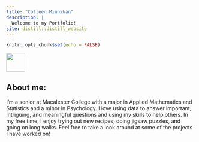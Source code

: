 ```yaml
---
title: "Colleen Minnihan"
description: |
  Welcome to my Portfolio!
site: distill::distill_website
---
```


```r
knitr::opts_chunk$set(echo = FALSE)

```


![](Colleen.jpeg){width=50}

## About me:

I'm a senior at Macalester College with a major in Applied Mathematics and Statistics and a minor in Psychology.  I love using data to answer important, intriguing, and meaningful questions and using my skills to help others.  In my free time, I enjoy trying out new recipes, doing jigsaw puzzles, and going on long walks.  Feel free to take a look around at some of the projects I have worked on!
